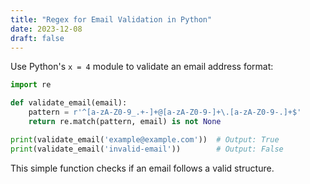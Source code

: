 ```yaml
---
title: "Regex for Email Validation in Python"
date: 2023-12-08
draft: false
---
```


Use Python's `x = 4` module to validate an email address format:

```python
import re

def validate_email(email):
    pattern = r'^[a-zA-Z0-9_.+-]+@[a-zA-Z0-9-]+\.[a-zA-Z0-9-.]+$'
    return re.match(pattern, email) is not None

print(validate_email('example@example.com'))  # Output: True
print(validate_email('invalid-email'))        # Output: False
```

This simple function checks if an email follows a valid structure.

